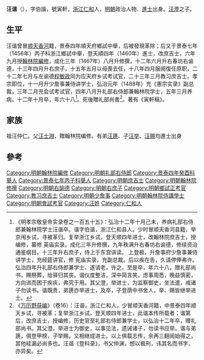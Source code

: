 {{明清人物信息框
| 姓名 = 汪諧
| 原名 =
| 圖片名稱= 
| 圖片大小 =
| 圖片說明 = 
| 最高職務 =礼部右侍郎兼翰林院学士
| 國家 = 大明 
| 爵位 =
| 籍貫 = [[浙江|浙江]][[杭州府|杭州府]][[仁和縣|仁和縣]]
| 族裔 = 
| 字號 = 
| 諡號 =
| 出生日期 = 宣德七年
| 出生地點 = 
| 逝世日期 = 弘治十二年十月
| 逝世地點 =
| 墓葬 =墓在杭州风篁岭下
| 配偶 = 娶章氏，贈孺人；继娶唐氏，封淑人
| 親屬 = （子）汪登、[[汪舉|汪舉]]、[[汪賜|汪賜]]
| 出身 =
* 景泰七年丙子科舉人
* 天順四年庚辰科進士
| 經歷 =
| 著作 = 
}}'''汪谐'''（{{bd|1432年||1499年|}}），字伯諧，號寅軒，[[浙江|浙江]][[仁和县|仁和]]人，[[明朝|明朝]]政治人物、[[進士|進士]]出身。[[汪澄|汪澄]]之子。

==生平==
汪谐曾冒[[顺天|顺天]][[香河|香河]]籍，景泰四年順天府鄉試中舉，后被發現革除；后又于景泰七年（1456年）丙子科浙江鄉試中舉，登天順四年（1460年）進士，改庶吉士，六年九月授[[翰林院|翰林院]][[編修|編修]]，成化三年（1467年）八月升修撰，十二年六月升右春坊右谕德，十三年四月升右庶子，十五年五月以母喪去任，十八年四月服阕復任原职，二十二年七月与左谕德[[程敏政|程敏政]]同为应天府乡试考试官，二十三年三月教习庶吉士。孝宗即位，十一月升少詹事兼侍讲学士，弘治元年（1488年）充《憲宗实录》副总裁，三年二月充会试考试官，四年八月升礼部右侍郎兼翰林院学士，五年三月养病。十二年十月卒，年六十八<ref>《明孝宗敬皇帝实录卷之一百五十五》：弘治十二年十月己未，养病礼部右侍郎兼翰林院学士汪谐卒。谐字伯谐，浙江仁和县人。少时冒顺天香河县籍，举京闱乡试，寻被革归。复举浙江乡试，登天顺四年进士，改翰林院庶吉士，授编修，纂修 英庙实录。成化三年升修撰，九年秩满升右春坊右谕德，修续资治通鉴纲目。十三年升右庶子，侍上于东宫讲读。 上登极，升詹事府少詹事兼侍讲学士，充经筵讲官，修 宪庙实录，充副总裁。后以疾在告，久请停俸弗许。弘治四年升礼部右侍郎兼学士，遂请老，许之。至是卒，年六十八，赠礼部尚书，赐祭葬，给驿归其丧。谐仪度整洁，深中简言笑，虑事周悉，晚益慎密，方向进而困于疾疢，弗究于用。其父澄，举进士，为监察御史，坐法遣，戒诸子勿读书。谐既贵，弟篪亦举进士，及卒，子登荫中书舍人，举、赐皆继举进士。</ref>。死後贈礼部尚書<ref>《[[万历野获编|万历野获编]]》（卷16）：汪谐，浙江仁和人，少冒顺天香河籍，中景泰四年顺天乡试，寻被革；复举浙江乡试，登天顺四年进士，此谐本传所载者；谐第后，改庶吉士，授编修，历史官至礼部右侍郎兼学士，以弘治十二年卒，赠礼部尚书。其父澄，举进士为御史，以事见法，遗诫诸子，勿读书应举。谐与弟篪，俱登甲榜，子举赐，又相继成进士。以上俱载志传，余再三翻阅始得之，其他絓漏必尚多也。汪谐《登科录》，书父仲渊，想以极刑，讳其名而书字，亦异矣。</ref>。著有《寅軒稿》。

==家族==
祖汪仲仁。父[[汪士淵|汪士淵]]，贈翰林院编修。有弟[[汪篪|汪篪]]、子[[汪举|汪举]]、[[汪赐|汪赐]]均進士出身

==參考==
{{reflist}}
{{天順四年庚辰科殿試金榜}}
[[Category:明朝翰林院編修|Category:明朝翰林院編修]]
[[Category:明朝礼部右侍郎|Category:明朝礼部右侍郎]]
[[Category:景泰四年癸酉科舉人|Category:景泰四年癸酉科舉人]]
[[Category:景泰七年丙子科舉人|Category:景泰七年丙子科舉人]]
[[Category:明朝庶吉士|Category:明朝庶吉士]]
[[Category:明朝翰林院修撰|Category:明朝翰林院修撰]]
[[Category:明朝右諭德|Category:明朝右諭德]]
[[Category:明朝右庶子|Category:明朝右庶子]]
[[Category:明朝鄉試正考官|Category:明朝鄉試正考官]]
[[Category:教习庶吉士|Category:教习庶吉士]]
[[Category:明朝少詹事|Category:明朝少詹事]]
[[Category:明朝翰林院侍講學士|Category:明朝翰林院侍講學士]]
[[Category:明朝會試考官|Category:明朝會試考官]]
[[Category:汪姓|Category:汪姓]]
[[Category:仁和人|Category:仁和人]]